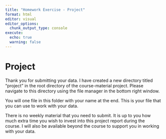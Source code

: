 ```yaml
---
title: "Homework Exercise - Project"
format: html
editor: visual
editor_options: 
  chunk_output_type: console
execute:
  echo: true
  warning: false
---
```


# Project 

Thank you for submitting your data. I have created a new directory titled "project" in the root directory of the course-material project. Please navigate to this directory using the file manager in the bottom right window. 

You will one file in this folder with your name at the end. This is your file that you can use to work with your data. 

There is no weekly material that you need to submit. It is up to you how much extra time you wish to invest into this project report during the course. I will also be available beyond the course to support you in working with your data.

